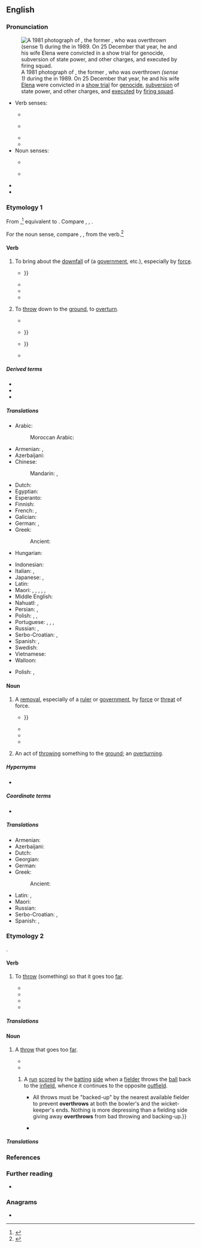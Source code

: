 ==English==
{{was wotd|2018|May|25}}

===Pronunciation===
[[File:Nicolae Ceaușescu.jpg|thumb|upright|A 1981 photograph of {{w|Nicolae Ceaușescu}}, the former {{w|President of Romania}}, who was overthrown ''(sense 1)'' during the {{w|Romanian Revolution}} in 1989. On 25 December that year, he and his wife [[w:Elena Ceaușescu|Elena]] were convicted in a [[show trial]] for [[genocide]], [[subversion]] of state power, and other charges, and [[execute]]d by [[firing squad]].]]

* Verb senses:
** {{a|RP}} {{IPA|en|/əʊvəˈθɹəʊ/}}
** {{a|GA}} {{IPA|en|/ˌoʊvɚˈθɹoʊ/}}
** {{audio|en|en-us-overthrow.ogg|Audio (GA)}}
** {{rhymes|en|əʊ}}
* Noun senses:
** {{a|RP}} {{IPA|en|/ˈəʊvəθɹəʊ/}}
** {{a|GA}} {{IPA|en|/ˈoʊvɚˌθɹoʊ/}}
* {{audio|en|en-au-overthrow.ogg|Audio (AU)}}
* {{hyphenation|en|over|throw}}

===Etymology 1===
From {{inh|en|enm|overthrowen}},<ref>{{R:MED Online|entry=overthrouen, v.|id=MED32021|accessdate=12 February 2018}}</ref> equivalent to {{pre|en|over|throw}}. Compare {{cog|nl|overdraaien}}, {{cog|de|überdrehen}}, {{cog|ang|oferweorpan|t=to overthrow}}.

For the noun sense, compare {{inh|en|enm|overthrow}}, {{m|enm|overthrowe|t=destruction, downfall}}, from the verb.<ref>{{R:MED Online|entry=overthrou(e, n.|id=MED32020|date=12 February 2018}}</ref>

====Verb====
{{en-verb|overthrows|overthrowing|overthrew|overthrown}}

# {{lb|en|transitive}} To bring about the [[downfall]] of (a [[government]], etc.), especially by [[force#Noun|force]].
#: {{ux|en|I hate the current government, but not enough to want to '''overthrow''' them.}}
#* {{RQ:Shakespeare Henry 6-1|act=I|scene=iii|page=99|column=2|passage=Here's ''Gloſter'', a Foe to Citizens, / One that ſtill motions Warre, and neuer Peace, / [[overcharging|O're-charging]] your free Purſes with large Fines; / That ſeeks to '''ouerthrow''' Religion, / Becauſe he is Protector of the Realme; {{...}}}}
#* {{RQ:Scott Tales of the Crusaders|volume=I|chapter=IV|page=71|passage=Wounded and '''overthrown''', the Britons continued their resistance, clung round the legs of the Norman steeds, and cumbered their advance; while their brethren, thrusting with pikes, proved every joint and crevice of the plate and mail, or grappling with the men-at-arms, strove to pull them from their horses by main force, or beat them down with their bills and Welch hooks.}}
#* {{quote-book|en|author=Jabez Burns|authorlink=Jabez Burns|chapter=LXVIII. The Ruinous Effects of Sin.|title=Cyclopedia of Sermons:{{nb...|Containing Sketches of Sermons on the Parables and Miracles of Christ, on Christian Missions, on Scripture Characters and Incidents; on Subjects Appropriate for the Sick Room, Family Reading, and Village Worship, and some Special Occasions}}|location=New York, N.Y.|publisher=[[w:D. Appleton & Company|D. Appleton and Company]],{{nb...|346 & 348 Broadway}}|year=1856|page=104|pageurl=https://books.google.com/books?id=GTlEAQAAMAAJ&pg=PA104|oclc=692530910|passage=''Wickedness often '''overthrows''' the health of the sinner.'' Go to the hospital, and see how many have ruined their health by their course of life. That drunkard. That glutton. That debauchee. Nine-tenths of the suffering from disease originates in the wickedness of the sinner.}}
#* {{quote-book|en|author=Errol A. Henderson|chapter=Civil Wars|editor=Lester Kurtz|title=Encyclopedia of Violence, Peace, & Conflict|location=San Diego, Calif.|publisher={{w|Academic Press}}|year=1999|volume=I (A–E)|section=section I (Definition of Civil War)|page=279|pageurl=https://books.google.com/books?id=59tQBAAAQBAJ&pg=PA279|column=2|isbn=978-0-12-227010-9|passage=Violence directed specifically at the regime in power, such as coups d'etat also often fail to attain the threshold of civil wars. While such conflicts often involve the armed forces of the society, coups d'etat are more explicitly extralegal executive transfers aimed at '''overthrowing''' the sitting regime's leaders.}}
# {{lb|en|transitive|now|rare}} To [[throw#Verb|throw]] down to the [[ground#Noun|ground]], to [[overturn]].
#* {{RQ:Tyndale NT|format=full|book=John|chapter=2|verse=15|folio=cxxi|verso=yes|passage=And he [Jesus] made a ſcourge off ſmale cordes&nbsp;/ and drave thē all out off the temple&nbsp;/ bothe ſhepe and oxen&nbsp;/ ãd powred doune the changers money&nbsp;/ and '''overthrue''' their tables.}}
#* {{quote-book|en|author=Jer[emy] Taylor|authorlink=Jeremy Taylor|chapter=Of Christian Sobriety|title=The Rule and Exercises of Holy Living.{{nb...|In which are Described the Means and Instruments of Obtaining Every Vertue, and the Remedies against Every Vice, and Considerations Serving to the Resisting All Temptations. Together with Prayers Containing the Whole Duty of a Christian, and the Parts of Devotion Fitted to All Occasions, and Furnish’d for All Necessities}}|location=London|publisher=Printed [by R. Norton] for {{w|Richard Royston}}{{nb...|at the Angel in Ivie-lane}}|year=1650|oclc=838283213|title2=The Rule and Exercises of Holy Living.{{nb...|In which are Described the Means and Instruments of Obtaining Every Virtue, and the Remedies against Every Vice, and Considerations Serving to the Resisting of All Temptations. Together with Prayers Containing the Whole Duty of a Christian, and the Parts of Devotion Fitted to All Occasians, and Furnished for All Necessities}}|section2=section VI (Of Contentedness in All Estates and Accidents)|edition2=5th corrected|location2=London|publisher2=Printed for Richard Royston{{nb...|at the Angel in Ivie-Lane}}|year2=1656|page2=161|pageurl2=https://books.google.com/books?id=InJnAAAAcAAJ&pg=PA161|oclc2=43167441|passage=''Pittacus'' was a wiſe and valiant man, but his wife '''overthrew''' the Table when he had invited his friends: upon which the good man to excuſe her incivility and his own miſfortune, ſaid, That every man had one evil, and he was moſt happy that had but that alone; {{...}}}}
#* {{RQ:Dryden Miscellaneous Works|volume=IV|chapter=The Last Parting of Hector and Andromache. From the Sixth Book of the {{w|Iliad}}.|pages=451–452|pageref=451|passage=I have no parents, friends, nor brothers left; / By ſtern {{w|Achilles}} all of life bereft. / Then when the walls of Thebes he '''overthrew''', / His fatal hand my royal father ſlew; / He ſlew Aetion, but deſpoil'd him not; / Nor in his hate the funeral rites forgot; {{...}}}}
#* {{quote-book|en|author=Nicholas Coxe|chapter=A Short Account of Some Particular Beasts that are Hunted in Foreign Countries|title=The Huntsman.{{nb...|Containing the Best Methods of Sport, for Coursing with Greyhounds, and Hunting All Kinds of Chases in England, [...] together with Many Curious Particulars Relative to These Animals, and the Manner of Killing Them. [...]}}|location=London|publisher=Printed for J. Dixwell,{{nb...|No. 148, St. Martin's Lane, Charing Cross}}|year=[1780?]|page=118|pageurl=https://books.google.com/books?id=QQpgAAAAcAAJ&pg=PA118|oclc=723452062|passage=[W]hen they have found the Trees on which they [the elk] lean, they cut and ſaw them, ſo that when the ''Elk'' comes, he '''overthrows''' the Tree and falls with it; and being unable to riſe, is ſo taken alive.}}

=====Derived terms=====
* {{l|en|overthrowable}}
* {{l|en|overthrowal}}
* {{l|en|overthrower}}

=====Translations=====
{{trans-top|to bring about the downfall of}}
* Arabic: {{t|ar|أَطَاحَ}}
*: Moroccan Arabic: {{t|ary|طيّح|tr=ṭayyaḥ}}
* Armenian: {{t+|hy|տապալել}}, {{t+|hy|կործանել}}
* Azerbaijani: {{t+|az|devirmək}}
* Chinese:
*: Mandarin: {{t+|cmn|推翻|tr=tuīfān|sc=Hani}}, {{t+|cmn|打翻|tr=dǎfān|sc=Hani}}
* Dutch: {{t+|nl|omverwerpen}}
* Egyptian: {{t-egy|wdn|h=w-d:n-Z9:D40}}
* Esperanto: {{t+|eo|faligi}}
* Finnish: {{t+|fi|kaataa}}
* French: {{t+|fr|renverser}}, {{t+|fr|déposer}}
* Galician: {{t|gl|derrocar}}
* German: {{t+|de|stürzen}}, {{t+|de|umstürzen}}
* Greek: {{t+|el|ανατρέπω}}
*: Ancient: {{t|grc|καταστρέφω}}
* Hungarian: {{t+|hu|megdönt}}
{{trans-mid}}
* Indonesian: {{t+|id|kudeta}}
* Italian: {{t+|it|deporre}}, {{t+|it|rovesciare}}
* Japanese: {{t+|ja|滅ぼす|tr=ほろぼす, horobosu}}, {{t+|ja|転覆|tr=てんぷくする, tenpuku-suru|alt=転覆する}}
* Latin: {{t|la|subvertō}}
* Maori: {{t|mi|taupoki}}, {{t|mi|whakatakahuri}}, {{t|mi|whakataupoki}}, {{t|mi|whakataka}}, {{t|mi|turaki}}, {{t|mi|kōkeke }}
* Middle English: {{t|enm|translaten}}
* Nahuatl: {{t|nah|tepeua}}, {{t|nah|tequiua}}
* Persian: {{t|fa|سرنگون کردن|tr=sarnegun kardan|sc=fa-Arab}}, {{t+|fa|برانداختن|tr=barandâxtan|sc=fa-Arab}}
* Polish: {{t+|pl|obalać}}, {{t+|pl|powalać|impf}}, {{t+|pl|powalić|pf}}
* Portuguese: {{t+|pt|derrocar}}, {{t+|pt|derrubar}}, {{t+|pt|depor}}, {{t+|pt|golpe de estado|m}}
* Russian: {{t+|ru|сверга́ть|impf}}, {{t+|ru|све́ргнуть|pf}}
* Serbo-Croatian: {{t+|sh|svrgnuti}}, {{t+|sh|srušiti}}
* Spanish: {{t+|es|derrocar}}, {{t+|es|derribar}}
* Swedish: {{t+|sv|störta}}
* Vietnamese: {{t+|vi|lật đổ}}
* Walloon: {{t+|wa|stårer}}
{{trans-bottom}}

{{trans-top|to throw down to the ground}}
{{trans-mid}}
* Polish: {{t+|pl|obalić}}, {{t+|pl|powalić|pf}}
{{trans-bottom}}

====Noun====
{{en-noun}}

# A [[removal]], especially of a [[ruler]] or [[government]], by [[force#Noun|force]] or [[threat#Noun|threat]] of force.
#* {{RQ:Shakespeare Henry 5|act=IV|scene=iii|page=87|column=1|passage=Once more I come to know of thee King ''Harry'', / If for thy Ranſome thou wilt now compound, / Before thy moſt aſſured '''Ouerthrow''': {{...}}}}
#* {{RQ:Orwell Animal Farm|chapter=1|passage=What then must we do? Why, work night and day, body and soul, for the '''overthrow''' of the human race!}}
#* {{quote-book|en|author=Carlos G. Groppa|chapter=The Tango’s Influence on Other Popular Music|title=The Tango in the United States: A History|location=Jefferson, N.C.|publisher={{w|McFarland & Company}}|year=2004|pages=59–60|pageurl=https://books.google.com/books?id=WyG_fFUKKLgC&pg=PA60|isbn=978-0-7864-1406-2|passage=[Edward B.] Marks believed that [Milton] Cohen had paid spies everywhere to keep him up-to-date about impending political '''overthrows''' in the countries where he needed to stop, as he always escaped fine and dandy from every revolution he had to face.}}
#* {{quote-book|en|author=David Wood|chapter=Argentina beyond ''El Proceso'': Narratives of National Reconstruction|title=Football and Literature in South America|series=Routledge Research in Sports History|location=Abingdon, Oxon.; New York, N.Y.|publisher={{w|Routledge}}|year=2017|page=147|pageurl=https://books.google.com/books?id=ACUlDwAAQBAJ&pg=PA147|isbn=978-1-138-88560-8|passage=[T]he narrator's football team has recently returned triumphant from Buenos Aires after winning the Copa Infantil [[w:Eva Perón|Evita]] (Evita Youth Cup), part of the Juegos Evita (Evita Games) that were established in 1948 for children across Argentina, and which ran until the '''overthrow''' of {{w|Juan Perón}} in 1955}}
# {{lb|en|archaic|rare}} An act of [[throw#Verb|throwing]] something to the [[ground#Noun|ground]]; an [[overturning#Noun|overturning]].

=====Hypernyms=====
* {{l|en|downfall}}

=====Coordinate terms=====
* {{l|en|collapse}}

=====Translations=====
{{trans-top|removal by force or threat of force}}
* Armenian: {{t+|hy|տապալում}}
* Azerbaijani: {{t|az|devirmə}}
* Dutch: {{t+check|nl|ondergang|m}}
* Georgian: {{t|ka|გადატრიალება}}
* German: {{t+|de|Umsturz|m}}
* Greek: {{t+|el|ανατροπή|f}}
*: Ancient: {{t|grc|καταστροφή|f}}
{{trans-mid}}
* Latin: {{t|la|stragēs|f}}, {{t|la|subversiō|f}}
* Maori: {{t|mi|whakatakahurihanga}}
* Russian: {{t+|ru|сверже́ние|n}}
* Serbo-Croatian: {{t|sh|svrgnuće}}, {{t+|sh|prevrat}}
* Spanish: {{t+|es|derrocamiento|m}}, {{t+|es|deposición|f}}
{{trans-bottom}}

===Etymology 2===
{{prefix|en|over|throw}}.

====Verb====
{{en-verb|overthrows|overthrowing|overthrew|overthrown}}

# {{lb|en|transitive|intransitive}} To [[throw#Verb|throw]] (something) so that it goes too [[far]].
#: {{ux|en|He '''overthrew''' first base, for an error.}}
#* {{quote-book|en|author=H. C. Dubey|chapter=Rules and Regulations|title=Diving|series=DPH Sports Series|location=London|publisher=Discovery Publishing House|year=1999|page=179|pageurl=https://books.google.com/books?id=kSwO8WCfdd4C&pg=PA179|isbn=978-81-7141-478-9|passage=Unlike the gymnast landing on the firm floor and able to control his balance within fairly wide limits, the diver has little or no control of his position as he enters the water. If he '''overthrows''' on entry there is little he can do about it.}}
#* {{quote-book|en|author=Penny Hastings|chapter=Softball|title=Sports for Her: A Reference Guide for Teenage Girls|location=Westport, Conn.|publisher=[[w:Greenwood Publishing Group|Greenwood Press]]|year=1999|page=89|pageurl=https://books.google.com/books?id=_Cg3UKVMQWkC&pg=PA89|isbn=978-0-313-30551-1|passage=To avoid [arm and shoulder injuries], strengthen muscles by throwing, increasing the repetitions and speed slowly; warm up slowly and thoroughly, stretching in advance; pursue weight training. Avoid '''overthrowing''', especially early in the season.}}
#* {{quote-book|en|author=Thomas Appenzeller|author2=Herb Appenzeller|chapter=Injuries to Spectators|title=Youth Sport and the Law: A Guide to Legal Issues|location=Durham, N.C.|publisher={{w|Carolina Academic Press}}|year=2000|page=65|isbn=978-0-89089-663-1|passage=On May 6, 1995, eight-year-old Johnny Lupoli was warming up before a baseball game in Wallingford, Connecticut (''Sports Illustrated'', 1996). Johnny, a pitcher for the Kovacs Insurance team in the Yalesville Little League '''overthrew''' his catcher during the pre-game session and hit a spectator. Carol LaRosa, the injured spectator, who's{{sic|whose}} son was a teammate of Lupoli, sued the young pitcher for $15,000 in damages.}}
#* {{quote-book|en|author=Viridiana Lieberman|chapter=M.V.P.: The Most Vulnerable Player in Children’s Sports Films|title=Sports Heroines on Film: A Critical Study of Cinematic Women Athletes, Coaches and Owners|location=Jefferson, N.C.|publisher={{w|McFarland & Company}}|year=2015|page=73|pageurl=https://books.google.com/books?id=AVuQBQAAQBAJ&pg=PA73|isbn=978-0-7864-7661-9|passage=One afternoon the local reverend and Curtis are tossing the football around at the park. When the reverend '''overthrows''' the ball, Curtis demands that Jasmine put down her book and throw the ball back. This is the moment where Curtis is handed a glimpse of her potential as a football player and begins his quest to inspire her to play.}}

=====Translations=====
{{trans-top|to throw (something) so that it goes too far}}
{{trans-mid}}
{{trans-bottom}}

====Noun====
{{en-noun}}

# {{lb|en|sports}} A [[throw#Noun|throw]] that goes too [[far]].
#* {{quote-journal|en|journal=International Journal of Sport Psychology: Official Journal of the International Society of Sports Psychology|location=Rome|publisher=Pozzi|year=2002|volume=33|page=41|issn=0047-0767|oclc=230702535|passage=[A]n energy shift accompanies the onset of emotion. Failure to recognize this can lead to disruptions in performance. A quarterback who fails to acknowledge his excitement in a big game is prone to countless '''overthrows''' until the excitement has subsided.}}
#* {{quote-book|en|author=Marcus Blackburn|chapter=Lesson 5: Defend as a Team|title=Coaching Rugby Sevens|edition=2nd|location=London|publisher={{w|Bloomsbury Publishing}}|year=2013|page=92|pageurl=https://books.google.com/books?id=Sm_jAwAAQBAJ&pg=PA92|isbn=978-1-4081-9213-9|passage=The one-man lift is effective in creating enough of a contest in the air to disrupt the opposition or force an '''overthrow'''. The defender at the back of the lineout is perfectly positioned to catch an '''overthrow''', ''and'' deter the attacking halfback from running around the back of the lineout.}}
## {{lb|en|cricket}} A [[run#Noun|run]] [[score#Verb|scored]] by the [[batting#Adjective|batting]] [[side#Noun|side]] when a [[fielder]] throws the [[ball#Noun|ball]] back to the [[infield]], whence it continues to the opposite [[outfield]].
##* {{quote-book|en|author=Ashok Kumar|chapter=Fielding|title=Cricket|series=DPH Sports Series|location=New Delhi|publisher=Discovery Publishing House|year=1999|year_published=2006|page=49|pageurl=https://books.google.com/books?id=qSS7bwec91gC&pg=PA49|isbn=978-81-7141-474-1|passage=Of all the cricket skills, good throwing is the one most readily appreciated by spectators, whether it be from the outfield or the infield. {{...}} All throws must be "backed-up" by the nearest available fielder to prevent '''overthrows''' at both the bowler's and the wicket-keeper's ends. Nothing is more depressing than a fielding side giving away '''overthrows''' from bad throwing and backing-up.}}
##* {{quote-web|en|author=Stephan Shemilt|title=England win Cricket World Cup: Ben Stokes stars in dramatic finale against New Zealand|work=BBC Sport|url=https://www.bbc.co.uk/sport/cricket/48983890|location=London|date=14 July 2019|text=England required 15 from the last over of the regular match. Ben Stokes hit a six and benefited when a throw from the deep hit him and went for four '''overthrows'''.}}

=====Translations=====
{{trans-top|throw that goes too far}}
{{trans-mid}}
{{trans-bottom}}

===References===
<references />

===Further reading===
* {{pedia|overthrow|overthrow (disambiguation)}}

===Anagrams===
* {{anagrams|en|a=ehoorrtvw|throw over}}